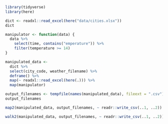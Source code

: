 <!-- Setup 06-map2.R -->
```r
library(tidyverse)
library(here)
```


<!-- Load dictionary from file -->
```r
dict <- readxl::read_excel(here("data/cities.xlsx"))
dict
```


<!-- Create a function to manipulate -->
```r
manipulator <- function(data) {
  data %>%
    select(time, contains("emperature")) %>%
    filter(temperature >= 14)
}
```


<!-- Collect and manipulate input data -->
```r
manipulated_data <-
  dict %>%
  select(city_code, weather_filename) %>%
  deframe() %>%
  map(~ readxl::read_excel(here(.))) %>%
  map(manipulator)
```


<!-- Write back results: new file names -->
```r
output_filenames <- tempfile(names(manipulated_data), fileext = ".csv")
output_filenames
```


<!-- Iterate over pairs -->
```r
map2(manipulated_data, output_filenames, ~ readr::write_csv(..1, ..2))
```


<!-- We don't really need the output -->
```r
walk2(manipulated_data, output_filenames, ~ readr::write_csv(..1, ..2))
```
